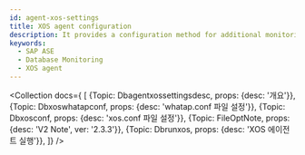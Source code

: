 ```yaml
---
id: agent-xos-settings
title: XOS agent configuration
description: It provides a configuration method for additional monitoring of the database server resources.
keywords:
  - SAP ASE
  - Database Monitoring
  - XOS agent
---
```



<Collection docs={
  [
    {Topic: Dbagentxossettingsdesc, props: {desc: '개요'}},
    {Topic: Dbxoswhatapconf, props: {desc: 'whatap.conf 파일 설정'}},
    {Topic: Dbxosconf, props: {desc: 'xos.conf 파일 설정'}},
    {Topic: FileOptNote, props: {desc: 'V2 Note', ver: '2.3.3'}},
    {Topic: Dbrunxos, props: {desc: 'XOS 에이전트 실행'}},
  ]}
/>
